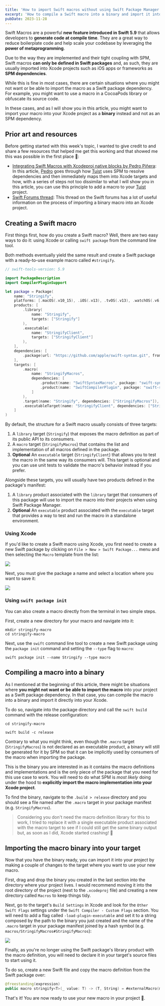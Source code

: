 ```yaml
---
title: 'How to import Swift macros without using Swift Package Manager'
excerpt: 'How to compile a Swift macro into a binary and import it into your Xcode project without using Swift Package Manager.'
pubDate: 2023-11-28
---
```


Swift Macros are a powerful **new feature introduced in Swift 5.9** that allows developers to **generate code at compile time**. They are a great way to reduce boilerplate code and help scale your codebase by leveraging the **power of metaprogramming**.

Due to the way they are implemented and their tight coupling with SPM, Swift macros **can only be defined in Swift packages** and, as such, they are usually imported into Xcode projects such as iOS apps or frameworks as **SPM dependencies**.

While this is fine in most cases, there are certain situations where you might not want or be able to import the macro as a Swift package dependency. For example, you might want to use a macro in a CocoaPods library or obfuscate its source code.

In these cases, and as I will show you in this article, you might want to import your macro into your Xcode project as a **binary** instead and not as an SPM dependency.

## Prior art and resources

Before getting started with this week's topic, I wanted to give credit to and share a few resources that helped me get this working and that showed me this was possible in the first place 👏:

- [Integrating Swift Macros with Xcodeproj native blocks by Pedro Piñera](https://pepicrft.me/blog/2023/11/08/swift-macros-with-xcodeproj-native-blocks): In this article, [Pedro](https://twitter.com/pepicrft) goes through how [Tuist](https://twitter.com/tuistio) uses SPM to resolve dependencies and then immediately maps them into Xcode targets and how, with a series of steps not too dissimilar to what I will show you in this article, you can use this principle to add a macro to your [Tuist](https://twitter.com/tuistio) project.
- [Swift Forums thread](https://forums.swift.org/t/how-to-import-macros-using-methods-other-than-swiftpm/66645): This thread on the Swift forums has a lot of useful information on the process of importing a binary macro into an Xcode project.

## Creating a Swift macro

First things first, how do you create a Swift macro? Well, there are two easy ways to do it: using Xcode or calling `swift package` from the command line tool.

Both methods eventually yield the same result and create a Swift package with a ready-to-use example macro called `#stringify`.

```swift:Package.swift
// swift-tools-version: 5.9

import PackageDescription
import CompilerPluginSupport

let package = Package(
    name: "Stringify",
    platforms: [.macOS(.v10_15), .iOS(.v13), .tvOS(.v13), .watchOS(.v6), .macCatalyst(.v13)],
    products: [
        .library(
            name: "Stringify",
            targets: ["Stringify"]
        ),
        .executable(
            name: "StringifyClient",
            targets: ["StringifyClient"]
        ),
    ],
    dependencies: [
        .package(url: "https://github.com/apple/swift-syntax.git", from: "509.0.0"),
    ],
    targets: [
        .macro(
            name: "StringifyMacros",
            dependencies: [
                .product(name: "SwiftSyntaxMacros", package: "swift-syntax"),
                .product(name: "SwiftCompilerPlugin", package: "swift-syntax")
            ]
        ),
        .target(name: "Stringify", dependencies: ["StringifyMacros"]),
        .executableTarget(name: "StringifyClient", dependencies: ["Stringify"])
    ]
)
```

By default, the structure for a Swift macro usually consists of three targets:

1. A `library` target (`Stringify`) that exposes the macro definition as part of its public API to its consumers.
2. A `macro` target (`StringifyMacros`) that contains the list and implementation of all macros defined in the package.
3. **Optional** An `executable` target (`StringifyClient`) that allows you to test the macro in the same way its consumers will. This target is optional and you can use unit tests to validate the macro's behavior instead if you prefer.

Alongside these targets, you will usually have two products defined in the package's manifest:

1. A `library` product associated with the `library` target that consumers of this package will use to import the macro into their projects when using Swift Package Manager.
2. **Optional** An `executable` product associated with the `executable` target that provides a way to test and run the macro in a standalone environment.

### Using Xcode

If you'd like to create a Swift macro using Xcode, you first need to create a new Swift package by clicking on `File > New > Swift Package...` menu and then selecting the `Macro` template from the list:

![](/assets/posts/binary-swift-macros/macro-template.webp)

Next, you must give the package a name and select a location where you want to save it:

![](/assets/posts/binary-swift-macros/macro-name.webp)

### Using `swift package init`

You can also create a macro directly from the terminal in two simple steps.

First, create a new directory for your macro and navigate into it:

```bash:Terminal
mkdir stringify-macro
cd stringify-macro
```

Next, use the `swift` command line tool to create a new Swift package using the `package init` command and setting the `--type` flag to `macro`:

```bash:Terminal
swift package init --name Stringify --type macro
```

## Compiling a macro into a binary

As I mentioned at the beginning of this article, there might be situations where **you might not want or be able to import the macro** into your project as a Swift package dependency. In that case, you can compile the macro into a binary and import it directly into your Xcode.

To do so, navigate into the package directory and call the `swift build` command with the release configuration:

```bash:Terminal
cd stringify-macro

swift build -c release
```

Contrary to what you might think, even though the `.macro` target (`StringifyMacros`) is not declared as an executable product, a binary will still be generated for it by SPM so that it can be implicitly used by consumers of the macro when importing the package.

This is the binary you are interested in as it contains the macro definitions and implementations and is the only piece of the package that you need for this use case to work. You will need to do what SPM is _most likely_ doing under the hood to **explicitly import the macro implementation into your Xcode project**.

To find the binary, navigate to the `.build > release` directory and you should see a file named after the `.macro` target in your package manifest (e.g. `StringifyMacros`).

> Considering you don't need the macro definition library for this to work, I tried to replace it with a single executable product associated with the macro target to see if I could still get the same binary output but, as soon as I did, Xcode started crashing! 🤪

## Importing the macro binary into your target

Now that you have the binary ready, you can import it into your project by making a couple of changes to the target where you want to use your new macro.

First, drag and drop the binary you created in the last section into the directory where your project lives. I would recommend moving it into the root directory of the project (next to the `.xcodeproj` file) and creating a new directory called `Macros` to keep things tidy.

Next, go to the target's `Build Settings` in Xcode and look for the `Other Swift Flags` settings under the `Swift Compiler - Custom Flags` section. You will need to add a flag called `-load-plugin-executable` and set it to a string composed by the path to the binary you just created and the name of the `.macro` target in your package manifest joined by a hash symbol (e.g. `macros/StringifyMacros#StringifyMacros`):

![](/assets/posts/binary-swift-macros/other-swift-flags.webp)

Finally, as you're no longer using the Swift package's library product with the macro definition, you will need to declare it in your target's source files to start using it.

To do so, create a new Swift file and copy the macro definition from the Swift package over:

```swift:StringifyMacro.swift
@freestanding(expression)
public macro stringify<T>(_ value: T) -> (T, String) = #externalMacro(module: "StringifyMacros", type: "StringifyMacro")
```

That's it! You are now ready to use your new macro in your project 🎉.
